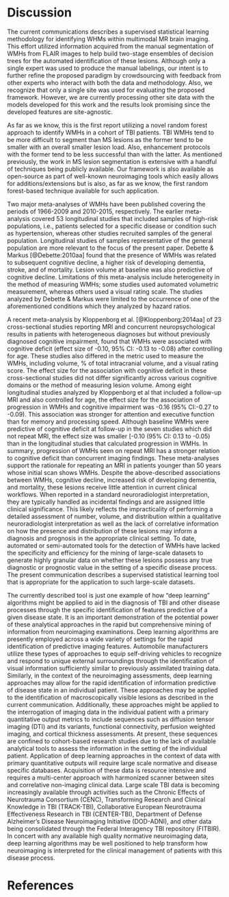 
# Discussion

<!--
Nick could you add some detail here on how this technique compares to other automated or semi automated approaches for WMH detection?
-->

<!--

* Evaluation
    * Proper context
        * We only have manual labelings from a single radiologist (
        * TBI white matter hyperintensities are more difficult to segment than MS lesions
            * individual lesions are smaller
            * lesion load is typically smaller
            * not prone to enhancement
            * less distinct from surrounding tissue ?
    * Despite the doubts regarding the efficacy of a typical segmentation validation,
      our contribution is useful because
         * the total segmentation framework is publicly available within the ANTs/ANTsR
           framework
         * although only a single site is analyzed, the feature images are site-agnostic
              * we plan to apply the current RF models directly to the other site data
              * we can then build the training database further by enlisting other experts
         * Is this the first work exploring segmentation of white matter hyperintensities in TBI?
         * The data (including manual tracings) will be made available as part of the FITBIR
           effort.

-->


The current communications describes a supervised statistical learning methodology for identifying WHMs within multimodal MR brain imaging. This effort utilized information acquired from the manual segmentation of WMHs from FLAIR images to help build two-stage ensembles of decision trees for the automated identification of these lesions. Although
only a single expert was used to produce the manual labelings, our intent is to further
refine the proposed paradigm by crowdsourcing with feedback from other experts who interact with both the data and methodology.  Also, we recognize that only a single site
was used for evaluating the proposed framework.  However, we are currently processing other site data with the models developed for this work and the results look promising
since the developed features are site-agnostic.

As far as we know, this is the first report utilizing a novel random forest approach to identify WMHs in a cohort of TBI patients.  TBI WMHs tend to be more difficult to segment than MS lesions as the former tend to be smaller with an overall smaller lesion load.  Also, enhancement protocols with the former tend to be less successful than with the latter.  As mentioned previously, the work in MS lesion segmentation is extensive
with a handful of techniques being publicly available.  Our framework is also available as open-source as part of well-known neuroimaging tools which easily allows for additions/extensions but is also, as far as we know, the first random forest-based technique available for such application.

Two major meta-analyses of WMHs have been published covering the periods of 1966-2009 and 2010-2015, respectively. The earlier meta-analysis covered 53 longitudinal studies that included samples of high-risk populations, i.e., patients selected for a specific disease or condition such as hypertension, whereas other studies recruited samples of the general population. Longitudinal studies of samples representative of the general population are more relevant to the focus of the present paper. Debette & Markus [@Debette:2010aa] found that the presence of WMHs was related to subsequent cognitive decline, a higher risk of developing dementia, stroke, and of mortality. Lesion volume at baseline was also predictive of cognitive decline. Limitations of this meta-analysis include heterogeneity in the method of measuring WMHs; some studies used automated volumetric measurement, whereas others used a visual rating scale. The studies analyzed by Debette & Markus were limited to the occurrence of one of the aforementioned conditions which they analyzed by hazard ratios.

A recent meta-analysis by Kloppenborg et al. [@Kloppenborg:2014aa] of 23 cross-sectional studies reporting MRI and concurrent neuropsychological results in patients with heterogeneous diagnoses but without previously diagnosed cognitive impairment, found that WMHs were associated with cognitive deficit (effect size of -0.10, 95% CI: -0.13 to -0.08) after controlling for age. These studies also differed in the metric used to measure the WMHs, including volume, % of total intracranial volume, and a visual rating score. The effect size for the association with cognitive deficit in these cross-sectional studies did not differ significantly across various cognitive domains or the method of measuring lesion volume.  Among eight longitudinal studies analyzed by Kloppenborg et al that included a follow-up MRI and also controlled for age, the effect size for the association of progression in WMHs and cognitive impairment was -0.16 (95% CI:-0.27 to -0.09). This association was stronger for attention and executive function than for memory and processing speed. Although baseline WMHs were predictive of cognitive deficit at follow-up in the seven studies which did not repeat MRI, the effect size was smaller [-0.10 (95% CI: 0.13 to -0.05) than in the longitudinal studies that calculated progression in WMHs. In summary, progression of WMHs seen on repeat MRI has a stronger relation to cognitive deficit than concurrent imaging findings. These meta-analyses support the rationale for repeating an MRI in patients younger than 50 years whose initial scan shows WMHs.
Despite the above-described associations between WMHs, cognitive decline, increased risk of developing dementia, and mortality, these lesions receive little attention in current clinical workflows. When reported in a standard neuroradiologist interpretation, they are typically handled as incidental findings and are assigned little clinical significance. This likely reflects the impracticality of performing a detailed assessment of number, volume, and distribution within a qualitative neuroradiologist interpretation as well as the lack of correlative information on how the presence and distribution of these lesions may inform a diagnosis and prognosis in the appropriate clinical setting. To date, automated or semi-automated tools for the detection of WMHs have lacked the specificity and efficiency for the mining of large-scale datasets to generate highly granular data on whether these lesions possess any true diagnostic or prognostic value in the setting of a specific disease process. The present communication describes a supervised statistical learning tool that is appropriate for the application to such large-scale datasets.

The currently described tool is just one example of how “deep learning” algorithms might be applied to aid in the diagnosis of TBI and other disease processes through the specific identification of features predictive of a given disease state. It is an important demonstration of the potential power of these analytical approaches in the rapid but comprehensive mining of information from neuroimaging examinations. Deep learning algorithms are presently employed across a wide variety of settings for the rapid identification of predictive imaging features. Automobile manufacturers utilize these types of approaches to equip self-driving vehicles to recognize and respond to unique external surroundings through the identification of visual information sufficiently similar to previously assimilated training data. Similarly, in the context of the neuroimaging assessments, deep learning approaches may allow for the rapid identification of information predictive of disease state in an individual patient. These approaches may be applied to the identification of macroscopically visible lesions as described in the current communication. Additionally, these approaches might be applied to the interrogation of imaging data in the individual patient with a primary quantitative output metrics to include sequences such as diffusion tensor imaging (DTI) and its variants, functional connectivity, perfusion weighted imaging, and cortical thickness assessments. At present, these sequences are confined to cohort-based research studies due to the lack of available analytical tools to assess the information in the setting of the individual patient. Application of deep learning approaches in the context of data with primary quantitative outputs will require large scale normative and disease specific databases. Acquisition of these data is resource intensive and requires a multi-center approach with harmonized scanner between sites and correlative non-imaging clinical data. Large scale TBI data is becoming increasingly available through activities such as the Chronic Effects of Neurotrauma Consortium (CENC), Transforming Research and Clinical Knowledge in TBI (TRACK-TBI), Collaborative European Neurotrauma Effectiveness Research in TBI (CENTER-TBI), Department of Defense Alzheimer’s Disease Neuroimaging Initiative (DOD-ADNI), and other data being consolidated through the Federal Interagency TBI repository (FITBIR). In concert with any available high quality normative neuroimaging data, deep learning algorithms may be well positioned to help transform how neuroimaging is interpreted for the clinical management of patients with this disease process.

\clearpage

\listofchanges

\clearpage

# References
